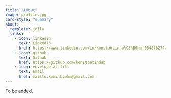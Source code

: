 ```yaml
---
title: "About"
image: profile.jpg
card-style: "summary"
about:
  template: jolla
  links:
    - icon: linkedin
      text: LinkedIn
      href: https://www.linkedin.com/in/konstantin-b%C3%B6hm-054876274/
    - icon: github
      text: Github
      href: https://github.com/konstantindab
    - icon: envelope-at-fill
      text: Email
      href: mailto:koni.boehm@gmail.com
---
```


To be added.
